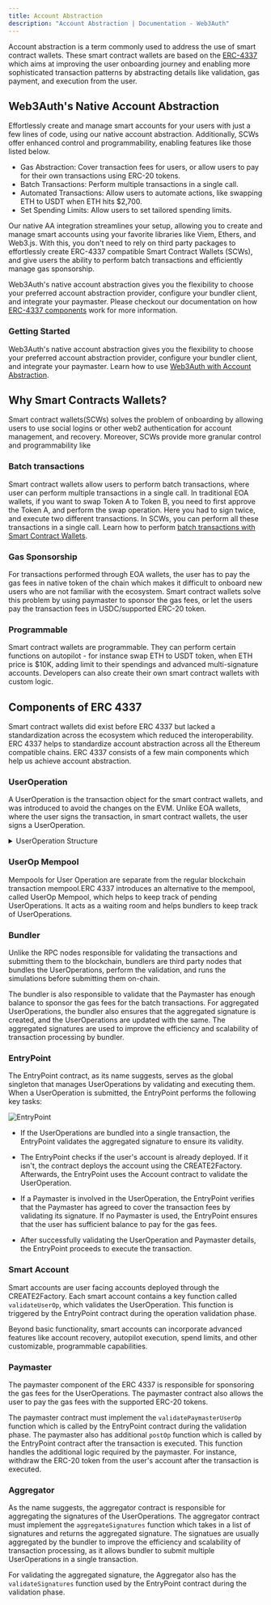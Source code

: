 ```yaml
---
title: Account Abstraction
description: "Account Abstraction | Documentation - Web3Auth"
---
```


Account abstraction is a term commonly used to address the use of smart contract wallets. These
smart contract wallets are based on the [ERC-4337](https://eips.ethereum.org/EIPS/eip-4337) which
aims at improving the user onboarding journey and enabling more sophisticated transaction patterns
by abstracting details like validation, gas payment, and execution from the user.

## Web3Auth's Native Account Abstraction

Effortlessly create and manage smart accounts for your users with just a few lines of code, using
our native account abstraction. Additionally, SCWs offer enhanced control and programmability,
enabling features like those listed below.

- Gas Abstraction: Cover transaction fees for users, or allow users to pay for their own
  transactions using ERC-20 tokens.
- Batch Transactions: Perform multiple transactions in a single call.
- Automated Transactions: Allow users to automate actions, like swapping ETH to USDT when ETH hits
  $2,700.
- Set Spending Limits: Allow users to set tailored spending limits.

Our native AA integration streamlines your setup, allowing you to create and manage smart accounts
using your favorite libraries like Viem, Ethers, and Web3.js. With this, you don't need to rely on
third party packages to effortlessly create ERC-4337 compatible Smart Contract Wallets (SCWs), and
give users the ability to perform batch transactions and efficiently manage gas sponsorship.

Web3Auth's native account abstraction gives you the flexibility to choose your preferred account
abstraction provider, configure your bundler client, and integrate your paymaster. Please checkout
our documentation on how [ERC-4337 components](#components-of-erc-4337) work for more information.

### Getting Started

Web3Auth's native account abstraction gives you the flexibility to choose your preferred account
abstraction provider, configure your bundler client, and integrate your paymaster. Learn how to use
[Web3Auth with Account Abstraction](/docs/sdk/pnp/web/providers/aa-provider).

## Why Smart Contracts Wallets?

Smart contract wallets(SCWs) solves the problem of onboarding by allowing users to use social logins
or other web2 authentication for account management, and recovery. Moreover, SCWs provide more
granular control and programmability like

### Batch transactions

Smart contract wallets allow users to perform batch transactions, where user can perform multiple
transactions in a single call. In traditional EOA wallets, if you want to swap Token A to Token B,
you need to first approve the Token A, and perform the swap operation. Here you had to sign twice,
and execute two different transactions. In SCWs, you can perform all these transactions in a single
call. Learn how to perform
[batch transactions with Smart Contract Wallets](/docs/sdk/pnp/web/providers/aa-provider#send-batch-transaction).

### Gas Sponsorship

For transactions performed through EOA wallets, the user has to pay the gas fees in native token of
the chain which makes it difficult to onboard new users who are not familiar with the ecosystem.
Smart contract wallets solve this problem by using paymaster to sponsor the gas fees, or let the
users pay the transaction fees in USDC/supported ERC-20 token.

### Programmable

Smart contract wallets are programmable. They can perform certain functions on autopilot - for
instance swap ETH to USDT token, when ETH price is $10K, adding limit to their spendings and
advanced multi-signature accounts. Developers can also create their own smart contract wallets with
custom logic.

## Components of ERC 4337

Smart contract wallets did exist before ERC 4337 but lacked a standardization across the ecosystem
which reduced the interoperability. ERC 4337 helps to standardize account abstraction across all the
Ethereum compatible chains. ERC 4337 consists of a few main components which help us achieve account
abstraction.

### UserOperation

A UserOperation is the transaction object for the smart contract wallets, and was introduced to
avoid the changes on the EVM. Unlike EOA wallets, where the user signs the transaction, in smart
contract wallets, the user signs a UserOperation.

<details>
<summary> UserOperation Structure </summary>

| Field                           | Type      | Description                                                                              |
| ------------------------------- | --------- | ---------------------------------------------------------------------------------------- |
| `sender`                        | `address` | The address of the sender smart account                                                  |
| `nonce`                         | `uint256` | Anti-replay parameter                                                                    |
| `factory`                       | `address` | Contract address for the Factory contract used to deploy new account, if not deployed.   |
| `factoryData`                   | `bytes`   | Data to be used during deploying the new account through Factory.                        |
| `callData`                      | `bytes`   | The data to pass to the smart account during the main execution phase                    |
| `callGasLimit`                  | `uint256` | The amount of gas to allocate the main execution call                                    |
| `verificationGasLimit`          | `uint256` | The amount of gas to allocate for the verification step                                  |
| `preVerificationGas`            | `uint256` | Extra gas to pay the bundler                                                             |
| `maxFeePerGas`                  | `uint256` | Maximum fee per gas (see [EIP-1559](https://eips.ethereum.org/EIPS/eip-1559))            |
| `maxPriorityFeePerGas`          | `uint256` | Maximum priority fee per gas (see EIP-1559)                                              |
| `paymaster`                     | `address` | Address of paymaster contract. Should be empty if account is paying for the fees itself. |
| `paymasterVerificationGasLimit` | `uint256` | The amount of gas to allocate for the paymaster validation code.                         |
| `paymasterPostOpGasLimit`       | `uint256` | The amount of gas to allocate for the paymaster post-operation code.                     |
| `paymasterData`                 | `bytes`   | Data for paymaster, only if the paymaster is used                                        |
| `signature`                     | `bytes`   | Data passed into the account to verify authorization                                     |

</details>

### UserOp Mempool

Mempools for User Operation are separate from the regular blockchain transaction mempool.ERC 4337
introduces an alternative to the mempool, called UserOp Mempool, which helps to keep track of
pending UserOperations. It acts as a waiting room and helps bundlers to keep track of
UserOperations.

### Bundler

Unlike the RPC nodes responsible for validating the transactions and submitting them to the
blockchain, bundlers are third party nodes that bundles the UserOperations, perform the validation,
and runs the simulations before submitting them on-chain.

The bundler is also responsible to validate that the Paymaster has enough balance to sponsor the gas
fees for the batch transactions. For aggregated UserOperations, the bundler also ensures that the
aggregated signature is created, and the UserOperations are updated with the same. The aggregated
signatures are used to improve the efficiency and scalability of transaction processing by bundler.

### EntryPoint

The EntryPoint contract, as its name suggests, serves as the global singleton that manages
UserOperations by validating and executing them. When a UserOperation is submitted, the EntryPoint
performs the following key tasks:

![EntryPoint](/images/entrypoint.png)

- If the UserOperations are bundled into a single transaction, the EntryPoint validates the
  aggregated signature to ensure its validity.

- The EntryPoint checks if the user's account is already deployed. If it isn't, the contract deploys
  the account using the CREATE2Factory. Afterwards, the EntryPoint uses the Account contract to
  validate the UserOperation.

- If a Paymaster is involved in the UserOperation, the EntryPoint verifies that the Paymaster has
  agreed to cover the transaction fees by validating its signature. If no Paymaster is used, the
  EntryPoint ensures that the user has sufficient balance to pay for the gas fees.

- After successfully validating the UserOperation and Paymaster details, the EntryPoint proceeds to
  execute the transaction.

### Smart Account

Smart accounts are user facing accounts deployed through the CREATE2Factory. Each smart account
contains a key function called `validateUserOp`, which validates the UserOperation. This function is
triggered by the EntryPoint contract during the operation validation phase.

Beyond basic functionality, smart accounts can incorporate advanced features like account recovery,
autopilot execution, spend limits, and other customizable, programmable capabilities.

### Paymaster

The paymaster component of the ERC 4337 is responsible for sponsoring the gas fees for the
UserOperations. The paymaster contract also allows the user to pay the gas fees with the supported
ERC-20 tokens.

The paymaster contract must implement the `validatePaymasterUserOp` function which is called by the
EntryPoint contract during the validation phase. The paymaster also has additional `postOp` function
which is called by the EntryPoint contract after the transaction is executed. This function handles
the additional logic required by the paymaster. For instance, withdraw the ERC-20 token from the
user's account after the transaction is executed.

### Aggregator

As the name suggests, the aggregator contract is responsible for aggregating the signatures of the
UserOperations. The aggregator contract must implement the `aggregateSignatures` function which
takes in a list of signatures and returns the aggregated signature. The signatues are usually
aggregated by the bundler to improve the efficiency and scalability of transaction processing, as it
allows bundler to submit multiple UserOperations in a single transaction.

For validating the aggregated signature, the Aggregator also has the `validateSignatures` function
used by the EntryPoint contract during the validation phase.
